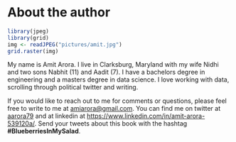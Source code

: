 # About the author

```r
library(jpeg)
library(grid)
img <- readJPEG("pictures/amit.jpg")
grid.raster(img)
```

My name is Amit Arora. I live in Clarksburg, Maryland with my wife Nidhi and two sons Nabhit (11) and Aadit (7). I have a bachelors degree in engineering and a masters degree in data science. I love working with data, scrolling through political twitter and writing.

If you would like to reach out to me for comments or questions, please feel free to write to me at [amiarora@gmail.com](amiarora@gmail.com). You can find me on twitter at [aarora79](https://twitter.com/aarora79) and at linkedin at [https://www.linkedin.com/in/amit-arora-539120a/](https://www.linkedin.com/in/amit-arora-539120a/). Send your tweets about this book with the hashtag **#BlueberriesInMySalad**.